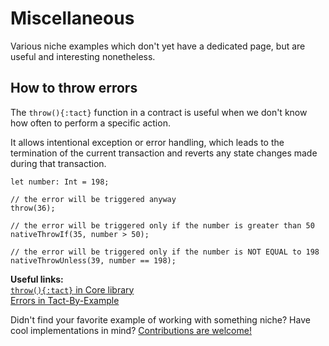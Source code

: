 # Miscellaneous


Various niche examples which don't yet have a dedicated page, but are useful and interesting nonetheless.

## How to throw errors

The `throw(){:tact}` function in a contract is useful when we don't know how often to perform a specific action.

It allows intentional exception or error handling, which leads to the termination of the current transaction and reverts any state changes made during that transaction.

```tact
let number: Int = 198;

// the error will be triggered anyway
throw(36);

// the error will be triggered only if the number is greater than 50
nativeThrowIf(35, number > 50);

// the error will be triggered only if the number is NOT EQUAL to 198
nativeThrowUnless(39, number == 198);
```

<Callout>

  **Useful links:**\
  [`throw(){:tact}` in Core library](/ref/core-debug#throw)\
  [Errors in Tact-By-Example](https://tact-by-example.org/03-errors)

</Callout>

<Callout type="info" emoji="🤔">

  Didn't find your favorite example of working with something niche? Have cool implementations in mind? [Contributions are welcome!](https://github.com/tact-lang/tact-docs/issues)

</Callout>
